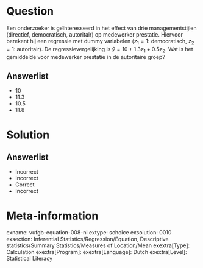Question
========

Een onderzoeker is geïnteresseerd in het effect van drie managementstijlen (directief, democratisch, autoritair) op medewerker prestatie. Hiervoor berekent hij een regressie met dummy variabelen ($z_{1} = 1$: democratisch, $z_{2} = 1$: autoritair). De regressievergelijking is $\hat{y} = 10+1.3z_{1}+0.5z_{2}$. Wat is het gemiddelde voor medewerker prestatie in de autoritaire groep?
  
Answerlist
----------
* 10
* 11.3
* 10.5
* 11.8


Solution
========

Answerlist
----------
* Incorrect
* Incorrect
* Correct
* Incorrect

Meta-information
================
exname: vufgb-equation-008-nl
extype: schoice
exsolution: 0010
exsection: Inferential Statistics/Regression/Equation, Descriptive statistics/Summary Statistics/Measures of Location/Mean
exextra[Type]: Calculation
exextra[Program]: 
exextra[Language]: Dutch
exextra[Level]: Statistical Literacy
